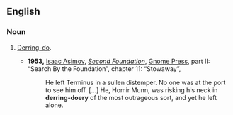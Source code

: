 ==English==

===Noun===
{{en-noun|-}}

# {{context|nonce-word}} [[derring-do|Derring-do]].
#* '''1953,''' [[w:Isaac Asimov|Isaac Asimov]], ''[[w:Second Foundation|Second Foundation]]'', [[w:Gnome Press|Gnome Press]], part II: “Search By the Foundation”, chapter 11: “Stowaway”,
#*: He left Terminus in a sullen distemper. No one was at the port to see him off. […] He, Homir Munn, was risking his neck in '''derring-doery''' of the most outrageous sort, and yet he left alone.